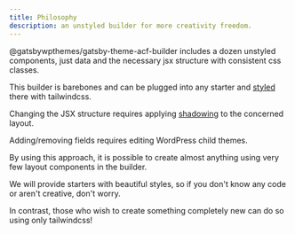 ```yaml
---
title: Philosophy
description: an unstyled builder for more creativity freedom.
---
```


@gatsbywpthemes/gatsby-theme-acf-builder includes a dozen unstyled components, just data and the necessary jsx structure with consistent css classes.

This builder is barebones and can be plugged into any starter and [styled](/acf-builder/styling) there with tailwindcss.

Changing the JSX structure requires applying [shadowing](/acf-builder/shadowing-layouts) to the concerned layout.

Adding/removing fields requires editing WordPress child themes.

By using this approach, it is possible to create almost anything using very few layout components in the builder.

We will provide starters with beautiful styles, so if you don't know any code or aren't creative, don't worry.

In contrast, those who wish to create something completely new can do so using only tailwindcss!